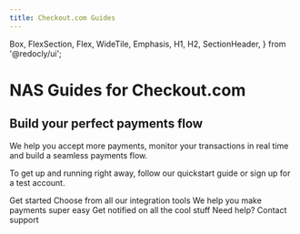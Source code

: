 ```yaml
---
title: Checkout.com Guides
---
```


  Box,
  FlexSection,
  Flex,
  WideTile,
  Emphasis,
  H1,
  H2,
  SectionHeader,
} from '@redocly/ui';


<H1>NAS Guides for Checkout.com</H1>
<H2>Build your perfect payments flow</H2>
We help you accept more payments, monitor your transactions in real time and build a seamless payments flow.

To get up and running right away, follow our quickstart guide or sign up for a test account.

<ButtonLink to="developer-portal/index.mdx">
Get started
</ButtonLink>
<Box my={25}>
    <FlexSection justifyContent="space-around" flexWrap="wrap">
    <Card to="developer-portal/index.mdx"  header="Integrate">
     Choose from all our integration tools
    </Card>
    <Card to="developer-portal/index.mdx" header="Payments">
      We help you make payments super easy
    </Card>
    <Card to="developer-portal/index.mdx" header="Webhooks">
      Get notified on all the cool stuff
    </Card>
  </FlexSection>
  <SectionHeader>
    <Emphasis>Need help? </Emphasis>
    Contact support
  </SectionHeader>
</Box>
